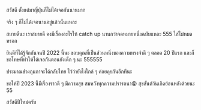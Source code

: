 สวัสดี ตั้งแต่มาญี่ปุ่นก็ไม่ได้เจอกันนานมาก

จริง ๆ ก็ไม่ได้เจอนานอยู่แล้วนั่นแหละ

สบายดีนะ เราสบายดี คงมีเรื่องอะไรให้ catch up นานกว่าจดหมายหนึ่งฉบับแหละ 555 ใส่ไม่หมดหรอก

ยินดีที่ได้รู้จักกันจนปี 2022 นี้นะ ขอบคุณที่เป็นส่วนหนึ่งของความทรงจำดี ๆ ตลอด 20 ปีแรก
และก็ขอโทษที่ทำให้ได้เจอกันตอนยังเด็ก ๆ นะ 555555

ประมาณช่วงกุมภาจะได้กลับไทย ไว้ว่ายังไงใกล้ ๆ ค่อยคุยกันอีกทีนะ

ขอให้ปี 2023 นี้มีเรื่องราวดี ๆ มีความสุข สมหวังทุกความปรารถนา😝
สุขสันต์วันเกิดย้อนหลังด้วยนะ 55

สวัสดีปีใหม่ครับ
